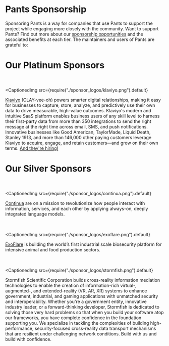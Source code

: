# Pants Sponsorship

Sponsoring Pants is a way for companies that use Pants to support the project while engaging more closely with the community.
Want to support Pants? Find out more about our [sponsorship opportunities](/sponsorship) and the associated benefits at each tier.
The maintainers and users of Pants are grateful to:

# Our Platinum Sponsors

<br></br>
<CaptionedImg
  src={require("./sponsor_logos/klaviyo.png").default}
></CaptionedImg>

[Klaviyo](https://www.klaviyo.com/) (CLAY-vee-oh) powers smarter digital relationships, making it easy for businesses to capture, store, analyze, and predictively use their own data to drive measurable, high-value outcomes. Klaviyo's modern and intuitive SaaS platform enables business users of any skill level to harness their first-party data from more than 350 integrations to send the right message at the right time across email, SMS, and push notifications. Innovative businesses like Good American, TaylorMade, Liquid Death, Stanley 1913, and more than 146,000 other paying customers leverage Klaviyo to acquire, engage, and retain customers—and grow on their own terms. [And they're hiring!](https://www.klaviyo.com/careers)

[//]: # "# Gold Sponsors"

# Our Silver Sponsors

<br></br>
<CaptionedImg
  src={require("./sponsor_logos/continua.png").default}
></CaptionedImg>

[Continua](https://www.continua.ai/) are on a mission to revolutionize how people interact with information, services, and each other by applying always-on, deeply integrated language models.

<br></br>
<CaptionedImg
  src={require("./sponsor_logos/exoflare.png").default}
></CaptionedImg>

[ExoFlare](https://www.exoflare.io/open-source/) is building the world’s first industrial scale biosecurity platform for intensive animal and food production sectors.

<br></br>
<CaptionedImg
  src={require("./sponsor_logos/stormfish.png").default}
></CaptionedImg>

Stormfish Scientific Corporation builds cross-reality information mediation technologies to enable the creation of information-rich virtual-, augmented-, and extended-reality (VR, AR, XR) systems to enhance government, industrial, and gaming applications with unmatched security and interoperability. Whether you're a government entity, innovative industry leader, or a forward-thinking developer, Stormfish is dedicated to solving those very hard problems so that when you build your software atop our frameworks, you have complete confidence in the foundation supporting you. We specialize in tackling the complexities of building high-performance, security-focused cross-reality data transport mechanisms that are resilient under challenging network conditions. Build with us and build with confidence.
